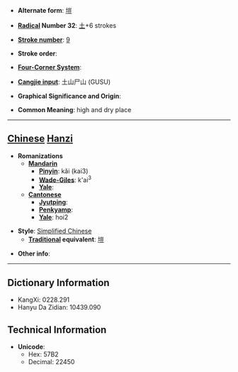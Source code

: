 * '''Alternate form''': [[塏]]

* '''[[Wiktionary:Chinese radical index| Radical]] Number 32''': [[Wiktionary:Chinese radical index 土|土]]+6 strokes

* '''[[Wiktionary:Chinese total strokes index|Stroke number]]''': [[Wiktionary:Chinese total strokes index 9|9]]

* '''Stroke order''': 

* '''[[Wiktionary:Chinese four corner index|Four-Corner System]]''': 

* '''[[Wiktionary:Chinese Cangjie index|Cangjie input]]''': 土山尸山 (GUSU)

* '''Graphical Significance and Origin''': 

* '''Common Meaning''': high and dry place

----

== [[Chinese]] [[Hanzi]] ==

* '''Romanizations'''
** '''[[Mandarin]]'''
*** '''[[Pinyin]]''': kǎi (kai3)
*** '''[[Wade-Giles]]''': k'ai<sup>3</sup>
*** '''[[Yale]]''': 
** '''[[Cantonese]]'''
*** '''[[Jyutping]]''':
*** '''[[Penkyamp]]''': 
*** '''[[Yale]]''': hoi2

* '''Style''': [[Simplified Chinese]] 
** '''[[Traditional Chinese|Traditional]] equivalent''': [[塏]]

* '''Other info''': 

----

== Dictionary Information ==

* KangXi: 0228.291
* Hanyu Da Zidian: 10439.090

== Technical Information ==

* '''Unicode''':
** Hex: 57B2
** Decimal: 22450